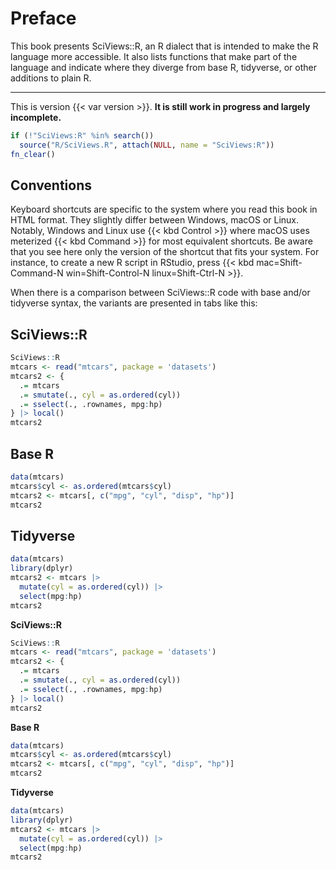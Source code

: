 # Preface {.unnumbered}

This book presents SciViews::R, an R dialect that is intended to make the R language more accessible. It also lists functions that make part of the language and indicate where they diverge from base R, tidyverse, or other additions to plain R.

------------------------------------------------------------------------

::: callout-warning
This is version {{< var version >}}. **It is still work in progress and largely incomplete.**
:::

<!--# Can use callout note, tip, warning, caution, and important -->

```r
if (!"SciViews:R" %in% search())
  source("R/SciViews.R", attach(NULL, name = "SciViews:R"))
fn_clear()
```

## Conventions

Keyboard shortcuts are specific to the system where you read this book in HTML format. They slightly differ between Windows, macOS or Linux. Notably, Windows and Linux use {{< kbd Control >}} where macOS uses meterized {{< kbd Command >}} for most equivalent shortcuts. Be aware that you see here only the version of the shortcut that fits your system. For instance, to create a new R script in RStudio, press {{< kbd mac=Shift-Command-N win=Shift-Control-N linux=Shift-Ctrl-N >}}.

When there is a comparison between SciViews::R code with base and/or tidyverse syntax, the variants are presented in tabs like this:

:::: {.content-visible when-format="html"}
::: {.panel-tabset group="variants"}
## SciViews::R

```r
SciViews::R
mtcars <- read("mtcars", package = 'datasets')
mtcars2 <- {
  .= mtcars
  .= smutate(., cyl = as.ordered(cyl))
  .= sselect(., .rownames, mpg:hp)
} |> local()
mtcars2
```

## Base R

```r
data(mtcars)
mtcars$cyl <- as.ordered(mtcars$cyl)
mtcars2 <- mtcars[, c("mpg", "cyl", "disp", "hp")]
mtcars2
```

## Tidyverse

```r
data(mtcars)
library(dplyr)
mtcars2 <- mtcars |>
  mutate(cyl = as.ordered(cyl)) |>
  select(mpg:hp)
mtcars2
```
:::
::::

::: {.content-visible unless-format="html"}
**SciViews::R**

```r
SciViews::R
mtcars <- read("mtcars", package = 'datasets')
mtcars2 <- {
  .= mtcars
  .= smutate(., cyl = as.ordered(cyl))
  .= sselect(., .rownames, mpg:hp)
} |> local()
mtcars2
```

**Base R**

```r
data(mtcars)
mtcars$cyl <- as.ordered(mtcars$cyl)
mtcars2 <- mtcars[, c("mpg", "cyl", "disp", "hp")]
mtcars2
```

**Tidyverse**

```r
data(mtcars)
library(dplyr)
mtcars2 <- mtcars |>
  mutate(cyl = as.ordered(cyl)) |>
  select(mpg:hp)
mtcars2
```
:::

